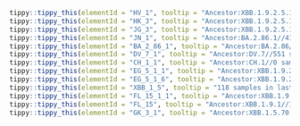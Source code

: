 



```r
tippy::tippy_this(elementId = "HV_1", tooltip = "Ancestor:XBB.1.9.2.5.1.6//7105 samples in last 120 days.//Alias of XBB.1.9.2.5.1.6.1, S:L452R, USA")
tippy::tippy_this(elementId = "HK_3", tooltip = "Ancestor:XBB.1.9.2.5.1.1//1661 samples in last 120 days.//Alias of XBB.1.9.2.5.1.1.3, S:L455F, China, from sars-cov-2-variants/lineage-proposals#414")
tippy::tippy_this(elementId = "JG_3", tooltip = "Ancestor:XBB.1.9.2.5.1.3//777 samples in last 120 days.//Alias of XBB.1.9.2.5.1.3.3, S:L455F, S:S704L, Europe, from #2231")
tippy::tippy_this(elementId = "JN_1", tooltip = "Ancestor:BA.2.86.1//416 samples in last 120 days.//Alias of B.1.1.529.2.86.1.1, S:L455S, ORF1a:R3821K, ORF7b:F19L, Europe")
tippy::tippy_this(elementId = "BA_2_86_1", tooltip = "Ancestor:BA.2.86//128 samples in last 120 days.//Alias of B.1.1.529.2.86.1, ORF1a:K1973R, mostly with C12815T, mainly Europe, from #2236")
tippy::tippy_this(elementId = "DV_7_1", tooltip = "Ancestor:DV.7//551 samples in last 120 days.//Alias of B.1.1.529.2.75.3.4.1.1.1.1.1.7.1, S:L455F, S:F456L(T22928C), Spain/Austria, from sars-cov-2-variants/lineage-proposals#135")
tippy::tippy_this(elementId = "CH_1_1", tooltip = "Ancestor:CH.1//0 samples in last 120 days.//Alias of B.1.1.529.2.75.3.4.1.1.1.1, defined by S:L452R, from #1113")
tippy::tippy_this(elementId = "EG_5_1_1", tooltip = "Ancestor:XBB.1.9.2.5.1//3035 samples in last 120 days.//Alias of XBB.1.9.2.5.1.1, China, from #2020")
tippy::tippy_this(elementId = "EG_5_1_6", tooltip = "Ancestor:XBB.1.9.2.5.1//834 samples in last 120 days.//Alias of XBB.1.9.2.5.1.6, S:F157L, ORF1a:S1857L, USA, from sars-cov-2-variants/lineage-proposals#394")
tippy::tippy_this(elementId = "XBB_1_5", tooltip = "118 samples in last 120 days.//USA, S:F486P")
tippy::tippy_this(elementId = "FL_15_1_1", tooltip = "Ancestor:XBB.1.9.1.15.1//55 samples in last 120 days.//Alias of XBB.1.9.1.15.1.1, S:A475V, Canada/Romania/Belgium, from sars-cov-2-variants/lineage-proposals#646")
tippy::tippy_this(elementId = "FL_15", tooltip = "Ancestor:XBB.1.9.1//104 samples in last 120 days.//Alias of XBB.1.9.1.15, S:F456L (T22928C), ORF1a:E637K, Vietnam/China/South Korea, from #1994")
tippy::tippy_this(elementId = "GK_3_1", tooltip = "Ancestor:XBB.1.5.70.3//183 samples in last 120 days.//Alias of XBB.1.5.70.3.1, S:A475V, USA")
```

